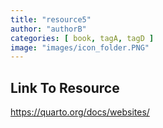 ```yaml
---
title: "resource5"
author: "authorB"
categories: [ book, tagA, tagD ]
image: "images/icon_folder.PNG"
---
```


## Link To Resource

<a target="_blank" href="https://quarto.org/docs/websites/">https://quarto.org/docs/websites/</a>
